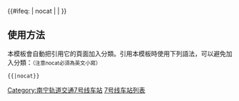 {{鐵道路線|lua=1
| 模板名稱 = 南宁轨道交通7号线
| 名稱 = [[南宁轨道交通]][[南宁轨道交通7号线|7号线]]
| 代表色 =  #{{南宁轨道交通标志色|7}}
| 代表色2 = #{{南宁轨道交通标志色|7}}
| Logo = [[File:Nanning Rail Transit.png|30px|南宁轨道交通]]
| 铁道系统 = NanningRT
| 車站列表 = style=font-style:italic; ~ 邕津 ~ 沙井 ~ 乐富 ~ 上尧 ~ 新阳路 ~ 龙腾路 ~ 北大路 ~ 红十字医院 ~ 朝阳广场 ~ 古城路 ~ 民主路 ~ 长堽路 ~ 长堽岭 ~ 茅桥北 ~ 凤岭北 ~ 火车东站 ~ 乡村大世界 ~ 赖村 ~ 光文 ~ 坛贡 ~ 那弄 ~ 创新村 ~ 六村
}}<includeonly>{{#ifeq: {{{1}}} | nocat | <!--空--> | [[Category:南宁轨道交通7号线车站]] }}</includeonly><noinclude>

==使用方法==
本模板會自動把引用它的頁面加入分類。引用本模板時使用下列語法，可以避免加入分類：<small>（注意nocat必須為英文小寫）</small>
 <nowiki>{{</nowiki>{{PAGENAME}}<nowiki>|nocat}}</nowiki>
[[Category:南宁轨道交通模板|7号线车站列表]]
</noinclude>